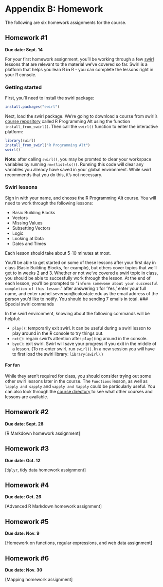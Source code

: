 # Appendix B: Homework

The following are six homework assignments for the course. 

## Homework #1

**Due date: Sept. 14**

For your first homework assignment, you'll be working through a few [swirl](http://swirlstats.com/) lessons that are relevant to the material we've covered so far. Swirl is a platform that helps you lean R **in** R - you can complete the lessons right in your R console. 

### Getting started  

First, you'll need to install the swirl package: 

```r
install.packages("swirl")
```

Next, load the swirl package. We're going to download a course from swirl's [course repository](https://github.com/swirldev/swirl_courses) called R Programming Alt using the function `install_from_swirl()`. Then call the `swirl()` function to enter the interactive platform: 

```r
library(swirl)
install_from_swirl("R Programming Alt")
swirl()
```

**Note:** after calling `swirl()`, you may be promted to clear your workspace variables by running `rm=(list=ls())`. Running this code will clear any variables you already have saved in your global environment. While swirl recommends that you do this, it's not necessary. 

### Swirl lessons 

Sign in with your name, and choose the R Programming Alt course. You will need to work through the following lessons: 

- Basic Building Blocks
- Vectors 
- Missing Values 
- Subsetting Vectors 
- Logic 
- Looking at Data 
- Dates and Times 

Each lesson should take about 5-10 minutes at most. 

You'll be able to get started on some of these lessons after your first day in class (Basic Building Blocks, for example), but others cover topics that we'll get to in weeks 2 and 3. Whether or not we've covered a swirl topic in class, you should be able to succesfully work through the lesson. At the end of each lesson, you'll be prompted to "`inform somewone about your successful completion of this lesson`." after answering `1` for 'Yes,' enter your full name, and enter rachel.severson@colostate.edu as the email address of the person you'd like to notify. You should be sending 7 emails in total. 
### Special swirl commands 

In the swirl environment, knowing about the following commands will be helpful:

- `play()`: temporarily exit swirl. It can be useful during a swirl lesson to play around in the R console to try things out. 
- `nxt()`: regain swirl's attention after `play()`ing around in the console. 
- `bye()`: exit swirl. Swirl will save your progress if you exit in the middle of a lesson. (To re-enter swirl, run `swirl()`. In a new session you will have to first load the swirl library: `library(swirl)`.)


#### For fun 

While they aren't required for class, you should consider trying out some other swirl lessons later in the course. The `Functions` lesson, as well as `lapply and sapply` and `vapply and tapply` could be particularly useful. You can also look through the [course directory](https://github.com/swirldev/swirl_courses) to see what other courses and lessons are available.  

## Homework #2

**Due date: Sept. 28**

[R Markdown homework assignment]

## Homework #3

**Due date: Oct. 12**

[`dplyr`, tidy data homework assignment]

## Homework #4

**Due date: Oct. 26**

[Advanced R Markdown homework assignment]

## Homework #5

**Due date: Nov. 9**

[Homework on functions, regular expressions, and web data assignment]

## Homework #6

**Due date: Nov. 30**

[Mapping homework assignment]